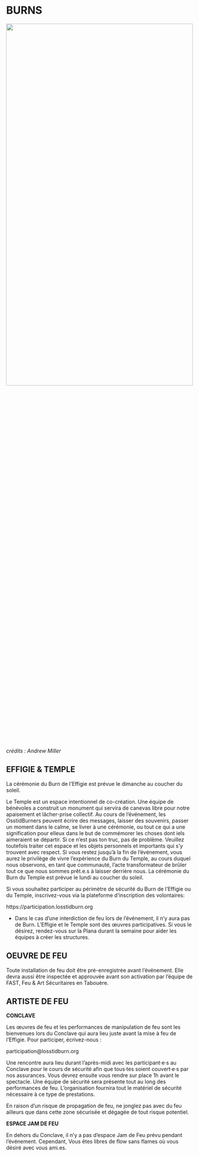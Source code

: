 # BURNS {-}


<img src="www/picture_burn.jpg"  width=100% height=50%>
*crédits : Andrew Miller*

<h2><span>EFFIGIE & TEMPLE</span></h2> 


La cérémonie du Burn de l’Effigie est prévue le dimanche au coucher du soleil. 

Le Temple est un espace intentionnel de co-création. Une équipe de bénévoles a construit un monument qui servira de canevas libre pour notre apaisement et lâcher-prise collectif. Au cours de l'événement, les OsstidBurners peuvent écrire des messages, laisser des souvenirs, passer un moment dans le calme, se livrer à une cérémonie, ou tout ce qui a une signification pour elleux dans le but de commémorer les choses dont iels aimeraient se départir. Si ce n'est pas ton truc, pas de problème. Veuillez toutefois traiter cet espace et les objets personnels et importants qui s'y trouvent avec respect. Si vous restez jusqu'à la fin de l'événement, vous aurez le privilège de vivre l'expérience du Burn du Temple, au cours duquel nous observons, en tant que communauté, l'acte transformateur de brûler tout ce que nous sommes prêt.e.s à laisser derrière nous. La cérémonie du Burn du Temple est prévue le lundi au coucher du soleil. 


Si vous souhaitez participer au périmètre de sécurité du Burn de l’Effigie ou du Temple, inscrivez-vous via la plateforme d’inscription des volontaires:

https://participation.losstidburn.org 


* Dans le cas d’une interdiction de feu lors de l’événement, il n’y aura pas de Burn. L’Effigie et le Temple sont des œuvres participatives. Si vous le désirez, rendez-vous sur la Plana durant la semaine pour aider les équipes à créer les structures.  


<h2><span> OEUVRE DE FEU </h2></span>

Toute installation de feu doit être pré-enregistrée avant l’événement. Elle devra aussi être inspectée et approuvée avant son activation par l’équipe de FAST, Feu & Art Sécuritaires en Tabouère.

<h2><span> ARTISTE DE FEU </h2></span>


**CONCLAVE**  

Les œuvres de feu et les performances de manipulation de feu sont les bienvenues lors du Conclave qui aura lieu juste avant la mise à feu de l’Effigie. Pour participer, écrivez-nous : 

participation@losstidburn.org


Une rencontre aura lieu durant l’après-midi avec les participant·e·s au Conclave pour le cours de sécurité afin que tous·tes soient couvert·e·s par nos assurances. Vous devrez ensuite vous rendre sur place 1h avant le spectacle. Une  équipe de sécurité sera présente tout au long des performances de feu. L’organisation fournira tout le matériel de sécurité nécessaire à ce type de prestations. 


En raison d’un risque de propagation de feu, ne jonglez pas avec du feu ailleurs que dans cette zone sécurisée et dégagée de tout risque potentiel. 


**ESPACE JAM DE FEU**

En dehors du Conclave, il n’y a pas d’espace Jam de Feu prévu pendant l'événement. Cependant, Vous êtes libres de flow sans flames où vous désiré avec vous ami.es. 


